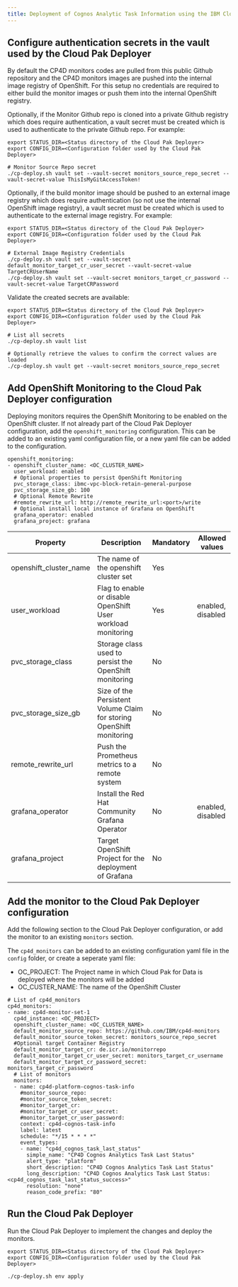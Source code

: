 ```yaml
---
title: Deployment of Cognos Analytic Task Information using the IBM Cloud Pak Deployer
---
```


## Configure authentication secrets in the vault used by the Cloud Pak Deployer

By default the CP4D monitors codes are pulled from this public Github repository and the CP4D monitors images are pushed into the internal image registry of OpenShift. For this setup no credentials are required to either build the monitor images or push them into the internal OpenShift registry.

Optionally, if the Monitor Github repo is cloned into a private Github registry which does require authentication, a vault secret must be created which is used to authenticate to the private Github repo. For example:

```
export STATUS_DIR=<Status directory of the Cloud Pak Deployer>
export CONFIG_DIR=<Configuration folder used by the Cloud Pak Deployer>

# Monitor Source Repo secret
./cp-deploy.sh vault set --vault-secret monitors_source_repo_secret --vault-secret-value ThisIsMyGitAccessToken!
```

Optionally, if the build monitor image should be pushed to an external image registry which does require authentication (so not use the internal OpenShift image registry), a vault secret must be created which is used to authenticate to the external image registry. For example:

```
export STATUS_DIR=<Status directory of the Cloud Pak Deployer>
export CONFIG_DIR=<Configuration folder used by the Cloud Pak Deployer>

# External Image Registry Credentials
./cp-deploy.sh vault set --vault-secret default_monitor_target_cr_user_secret --vault-secret-value TargetCRUserName
./cp-deploy.sh vault set --vault-secret monitors_target_cr_password --vault-secret-value TargetCRPassword
```

Validate the created secrets are available:
```
export STATUS_DIR=<Status directory of the Cloud Pak Deployer>
export CONFIG_DIR=<Configuration folder used by the Cloud Pak Deployer>

# List all secrets
./cp-deploy.sh vault list

# Optionally retrieve the values to confirm the correct values are loaded
./cp-deploy.sh vault get --vault-secret monitors_source_repo_secret
```

## Add OpenShift Monitoring to the Cloud Pak Deployer configuration

Deploying monitors requires the OpenShift Monitoring to be enabled on the OpenShift cluster. If not already part of the Cloud Pak Deployer configuration, add the `openshift_monitoring` configuration. This can be added to an existing yaml configuration file, or a new yaml file can be added to the configuration.

```
openshift_monitoring:
- openshift_cluster_name: <OC_CLUSTER_NAME>
  user_workload: enabled
  # Optional properties to persist OpenShift Monitoring
  pvc_storage_class: ibmc-vpc-block-retain-general-purpose
  pvc_storage_size_gb: 100
  # Optional Remote Rewrite
  #remote_rewrite_url: http://remote_rewrite_url:<port>/write
  # Optional install local instance of Grafana on OpenShift
  grafana_operator: enabled
  grafana_project: grafana
```


| Property | Description                                                          | Mandatory | Allowed values |
| -------- | -------------------------------------------------------------------- | --------- | -------------- |
| openshift_cluster_name  | The name of the openshift cluster set    | Yes       |   |
| user_workload | Flag to enable or disable OpenShift User workload monitoring | Yes       | enabled, disabled  |
| pvc_storage_class | Storage class used to persist the OpenShift monitoring | No       |  |
| pvc_storage_size_gb | Size of the Persistent Volume Claim for storing OpenShift monitoring | No       |  |
| remote_rewrite_url | Push the Prometheus metrics to a remote system | No       |  |
| grafana_operator | Install the Red Hat Community Grafana Operator | No       | enabled, disabled  |
| grafana_project | Target OpenShift Project for the deployment of Grafana | No       |  |



## Add the monitor to the Cloud Pak Deployer configuration

Add the following section to the Cloud Pak Deployer configuration, or add the monitor to an existing `monitors` section. 

The `cp4d_monitors` can be added to an existing configuration yaml file in the `config` folder, or create a seperate yaml file:
- OC_PROJECT: The Project name in which Cloud Pak for Data is deployed where the monitors will be added
- OC_CUSTER_NAME: The name of the OpenShift Cluster

```
# List of cp4d_monitors
cp4d_monitors:
- name: cp4d-monitor-set-1
  cp4d_instance: <OC_PROJECT>
  openshift_cluster_name: <OC_CLUSTER_NAME>
  default_monitor_source_repo: https://github.com/IBM/cp4d-monitors
  default_monitor_source_token_secret: monitors_source_repo_secret
  #Optional target Container Registry
  default_monitor_target_cr: de.icr.io/monitorrepo  
  default_monitor_target_cr_user_secret: monitors_target_cr_username
  default_monitor_target_cr_password_secret: monitors_target_cr_password
  # List of monitors
  monitors:
  - name: cp4d-platform-cognos-task-info
    #monitor_source_repo:             
    #monitor_source_token_secret:    
    #monitor_target_cr:              
    #monitor_target_cr_user_secret:  
    #monitor_target_cr_user_password:
    context: cp4d-cognos-task-info
    label: latest
    schedule: "*/15 * * * *"
    event_types:
    - name: "cp4d_cognos_task_last_status"
      simple_name: "CP4D Cognos Analytics Task Last Status"
      alert_type: "platform"
      short_description: "CP4D Cognos Analytics Task Last Status"
      long_description: "CP4D Cognos Analytics Task Last Status: <cp4d_cognos_task_last_status_success>"
      resolution: "none"
      reason_code_prefix: "80"
```

## Run the Cloud Pak Deployer

Run the Cloud Pak Deployer to implement the changes and deploy the monitors. 

```
export STATUS_DIR=<Status directory of the Cloud Pak Deployer>
export CONFIG_DIR=<Configuration folder used by the Cloud Pak Deployer>

./cp-deploy.sh env apply
```
